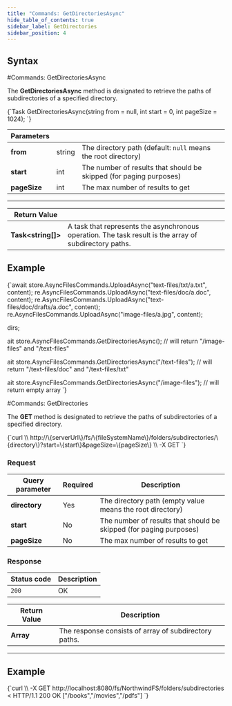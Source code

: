 ---
title: "Commands: GetDirectoriesAsync"
hide_table_of_contents: true
sidebar_label: GetDirectories
sidebar_position: 4
---




## Syntax
<LanguageSwitcher supportedLanguages={supportedLanguages} />
<LanguageContent language="csharp">
#Commands: GetDirectoriesAsync

The **GetDirectoriesAsync** method is designated to retrieve the paths of subdirectories of a specified directory. 



<TabItem value="get_directories_1" label="get_directories_1">
<CodeBlock language="csharp">
{`Task<string[]> GetDirectoriesAsync(string from = null, int start = 0, int pageSize = 1024);
`}
</CodeBlock>
</TabItem>

| Parameters | | |
| ------------- | ------------- | ----- |
| **from** | string | The directory path (default: `null` means the root directory)|
| **start** | int | The number of results that should be skipped (for paging purposes) |
| **pageSize** | int | The max number of results to get |

---

| Return Value | |
| ------------- | ------------- |
| **Task&lt;string[]&gt;** | A task that represents the asynchronous operation. The task result is the array of subdirectory paths. |

## Example

<TabItem value="get_directories_2" label="get_directories_2">
<CodeBlock language="csharp">
{`await store.AsyncFilesCommands.UploadAsync("text-files/txt/a.txt", content);
re.AsyncFilesCommands.UploadAsync("text-files/doc/a.doc", content);
re.AsyncFilesCommands.UploadAsync("text-files/doc/drafts/a.doc", content);
re.AsyncFilesCommands.UploadAsync("image-files/a.jpg", content);

dirs;

ait store.AsyncFilesCommands.GetDirectoriesAsync(); // will return "/image-files" and "/text-files"

ait store.AsyncFilesCommands.GetDirectoriesAsync("/text-files"); // will return "/text-files/doc" and "/text-files/txt"

ait store.AsyncFilesCommands.GetDirectoriesAsync("/image-files"); // will return empty array
`}
</CodeBlock>
</TabItem>

</LanguageContent>
<LanguageContent language="http">
#Commands: GetDirectories

The **GET** method is designated to retrieve the paths of subdirectories of a specified directory. 



<TabItem value="json" label="json">
<CodeBlock language="json">
{`curl \\
	http://\{serverUrl\}/fs/\{fileSystemName\}/folders/subdirectories/\{directory\}?start=\{start\}&pageSize=\{pageSize\}  \\
	-X GET
`}
</CodeBlock>
</TabItem>

### Request

| Query parameter | Required | Description |
| ------------- | -- | ---- |
| **directory** | Yes | The directory path (empty value means the root directory) |
| **start** | No | The number of results that should be skipped (for paging purposes) |
| **pageSize** | No | The max number of results to get |


### Response

| Status code | Description |
| ----------- | - |
| `200` | OK |

| Return Value | Description |
| ------------- | ------------- |
| **Array** | The response consists of array of subdirectory paths. |

---

## Example

<TabItem value="json" label="json">
<CodeBlock language="json">
{`curl \\
	-X GET http://localhost:8080/fs/NorthwindFS/folders/subdirectories
< HTTP/1.1 200 OK
["/books","/movies","/pdfs"]
`}
</CodeBlock>
</TabItem>

</LanguageContent>

<!---

-->